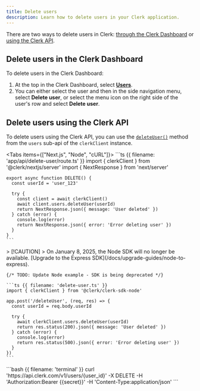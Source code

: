 ```yaml
---
title: Delete users
description: Learn how to delete users in your Clerk application.
---
```


There are two ways to delete users in Clerk: [through the Clerk Dashboard](#delete-users-in-the-clerk-dashboard) or [using the Clerk API](#delete-users-using-the-clerk-api).

## Delete users in the Clerk Dashboard

To delete users in the Clerk Dashboard:

1. At the top in the Clerk Dashboard, select [**Users**](https://dashboard.clerk.com/last-active?path=users).
1. You can either select the user and then in the side navigation menu, select **Delete user**, or select the menu icon on the right side of the user's row and select **Delete user**.

## Delete users using the Clerk API

To delete users using the Clerk API, you can use the [`deleteUser()`](/docs/references/backend/user/delete-user) method from the `users` sub-api of the `clerkClient` instance.

<Tabs items={["Next.js", "Node", "cURL"]}>
  <Tab>
    ```ts {{ filename: 'app/api/delete-user/route.ts' }}
    import { clerkClient } from '@clerk/nextjs/server'
    import { NextResponse } from 'next/server'

    export async function DELETE() {
      const userId = 'user_123'

      try {
        const client = await clerkClient()
        await client.users.deleteUser(userId)
        return NextResponse.json({ message: 'User deleted' })
      } catch (error) {
        console.log(error)
        return NextResponse.json({ error: 'Error deleting user' })
      }
    }
    ```
  </Tab>

  <Tab>
    > [!CAUTION]
    > On January 8, 2025, the Node SDK will no longer be available. [Upgrade to the Express SDK](/docs/upgrade-guides/node-to-express).

    {/* TODO: Update Node example - SDK is being deprecated */}

    ```ts {{ filename: 'delete-user.ts' }}
    import { clerkClient } from '@clerk/clerk-sdk-node'

    app.post('/deleteUser', (req, res) => {
      const userId = req.body.userId

      try {
        await clerkClient.users.deleteUser(userId)
        return res.status(200).json({ message: 'User deleted' })
      } catch (error) {
        console.log(error)
        return res.status(500).json({ error: 'Error deleting user' })
      }
    })
    ```
  </Tab>

  <Tab>
    ```bash {{ filename: 'terminal' }}
    curl 'https://api.clerk.com/v1/users/{user_id}' -X DELETE -H 'Authorization:Bearer {{secret}}' -H 'Content-Type:application/json'
    ```
  </Tab>
</Tabs>
